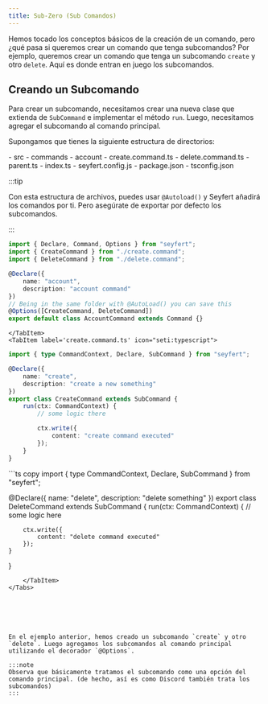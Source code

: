 ```yaml
---
title: Sub-Zero (Sub Comandos)
---
```



Hemos tocado los conceptos básicos de la creación de un comando, pero ¿qué pasa si queremos crear un comando que tenga subcomandos? Por ejemplo, queremos crear un comando que tenga un subcomando `create` y otro `delete`. Aquí es donde entran en juego los subcomandos.

## Creando un Subcomando

Para crear un subcomando, necesitamos crear una nueva clase que extienda de `SubCommand` e implementar el método `run`. Luego, necesitamos agregar el subcomando al comando principal.

Supongamos que tienes la siguiente estructura de directorios:

<FileTree>
- src
 - commands
	- account
	 	- create.command.ts
	 	- delete.command.ts
	 	- parent.ts
 - index.ts
- seyfert.config.js
- package.json
- tsconfig.json
</FileTree>

<Tabs>
	<TabItem label='parent.ts' icon="seti:typescript">

:::tip

Con esta estructura de archivos, puedes usar `@Autoload()` y Seyfert añadirá los comandos por ti.
Pero asegúrate de exportar por defecto los subcomandos.

:::


```ts copy
import { Declare, Command, Options } from "seyfert";
import { CreateCommand } from "./create.command";
import { DeleteCommand } from "./delete.command";

@Declare({
	name: "account",
	description: "account command"
})
// Being in the same folder with @AutoLoad() you can save this
@Options([CreateCommand, DeleteCommand])
export default class AccountCommand extends Command {}

```
	</TabItem>
	<TabItem label='create.command.ts' icon="seti:typescript">
	
```ts copy
import { type CommandContext, Declare, SubCommand } from "seyfert";

@Declare({
	name: "create",
	description: "create a new something"
})
export class CreateCommand extends SubCommand {
	run(ctx: CommandContext) {
		// some logic there

		ctx.write({
			content: "create command executed"
		});
	}
}
```
</TabItem>
<TabItem label='delete.command.ts' icon="seti:typescript">
```ts copy
import { type CommandContext, Declare, SubCommand } from "seyfert";

@Declare({
	name: "delete",
	description: "delete something"
})
export class DeleteCommand extends SubCommand {
	run(ctx: CommandContext) {
		// some logic here

		ctx.write({
			content: "delete command executed"
		});
	}
}
```
	</TabItem>
</Tabs>






En el ejemplo anterior, hemos creado un subcomando `create` y otro `delete`. Luego agregamos los subcomandos al comando principal utilizando el decorador `@Options`.

:::note
Observa que básicamente tratamos el subcomando como una opción del comando principal. (de hecho, así es como Discord también trata los subcomandos)
:::